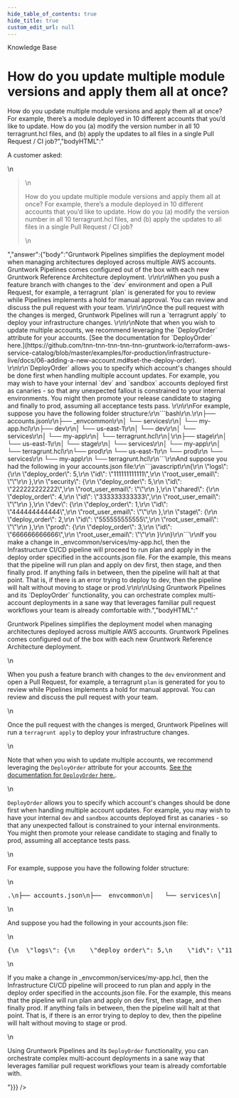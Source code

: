 ```yaml
---
hide_table_of_contents: true
hide_title: true
custom_edit_url: null
---
```



<head>
  <link rel="canonical" href="https://github.com/tnn-tnn-tnn-tnn-tnn-gruntwork-io/knowledge-base/discussions/112" />
</head>

<CenterLayout>
<span className="searchCategory">Knowledge Base</span>
<h1>How do you update multiple module versions and apply them all at once?</h1>
<GitHub discussion={{"id":"D_kwDOF8slf84AOax8","number":112,"author":{"login":"marijakstrazdas"},"title":"How do you update multiple module versions and apply them all at once?","body":"A customer asked: \r\n\r\n> How do you update multiple module versions and apply them all at once? For example, there’s a module deployed in 10 different accounts that you’d like to update. How do you (a) modify the version number in all 10 terragrunt.hcl files, and (b) apply the updates to all files in a single Pull Request / CI job?","bodyHTML":"<p dir=\"auto\">A customer asked:</p>\n<blockquote>\n<p dir=\"auto\">How do you update multiple module versions and apply them all at once? For example, there’s a module deployed in 10 different accounts that you’d like to update. How do you (a) modify the version number in all 10 terragrunt.hcl files, and (b) apply the updates to all files in a single Pull Request / CI job?</p>\n</blockquote>","answer":{"body":"Gruntwork Pipelines simplifies the deployment model when managing architectures deployed across multiple AWS accounts. Gruntwork Pipelines comes configured out of the box with each new Gruntwork Reference Architecture deployment. \r\n\r\nWhen you push a feature branch with changes to the `dev` environment and open a Pull Request, for example, a terragrunt `plan` is generated for you to review while Pipelines implements a hold for manual approval. You can review and discuss the pull request with your team. \r\n\r\nOnce the pull request with the changes is merged, Gruntwork Pipelines will run a `terragrunt apply` to deploy your infrastructure changes. \r\n\r\nNote that when you wish to update multiple accounts, we recommend leveraging the `DeployOrder` attribute for your accounts. [See the documentation for `DeployOrder` here.](https://github.com/tnn-tnn-tnn-tnn-tnn-gruntwork-io/terraform-aws-service-catalog/blob/master/examples/for-production/infrastructure-live/docs/06-adding-a-new-account.md#set-the-deploy-order). \r\n\r\n`DeployOrder` allows you to specify which account's changes should be done first when handling multiple account updates. For example, you may wish to have your internal `dev` and `sandbox` accounts deployed first as canaries - so that any unexpected fallout is constrained to your internal environments. You might then promote your release candidate to staging and finally to prod, assuming all acceptance tests pass. \r\n\r\nFor example, suppose you have the following folder structure:\r\n```bash\r\n.\r\n├── accounts.json\r\n├── _envcommon\r\n│   └── services\r\n│       └── my-app.hcl\r\n├── dev\r\n│   └── us-east-1\r\n│       └── dev\r\n│           └── services\r\n│               └── my-app\r\n│                   └── terragrunt.hcl\r\n│\r\n├── stage\r\n│   └── us-east-1\r\n│       └── stage\r\n│           └── services\r\n│               └── my-app\r\n│                   └── terragrunt.hcl\r\n└── prod\r\n    └── us-east-1\r\n        └── prod\r\n            └── services\r\n                └── my-app\r\n                    └── terragrunt.hcl\r\n```\r\nAnd suppose you had the following in your accounts.json file:\r\n```javascript\r\n{\r\n  \"logs\": {\r\n    \"deploy_order\": 5,\r\n    \"id\": \"111111111111\",\r\n    \"root_user_email\": \"\"\r\n  },\r\n  \"security\": {\r\n    \"deploy_order\": 5,\r\n    \"id\": \"222222222222\",\r\n    \"root_user_email\": \"\"\r\n  },\r\n  \"shared\": {\r\n    \"deploy_order\": 4,\r\n    \"id\": \"333333333333\",\r\n    \"root_user_email\": \"\"\r\n  },\r\n  \"dev\": {\r\n    \"deploy_order\": 1,\r\n    \"id\": \"444444444444\",\r\n    \"root_user_email\": \"\"\r\n  },\r\n  \"stage\": {\r\n    \"deploy_order\": 2,\r\n    \"id\": \"555555555555\",\r\n    \"root_user_email\": \"\"\r\n  },\r\n  \"prod\": {\r\n    \"deploy_order\": 3,\r\n    \"id\": \"666666666666\",\r\n    \"root_user_email\": \"\"\r\n  }\r\n}\r\n```\r\nIf you make a change in _envcommon/services/my-app.hcl, then the Infrastructure CI/CD pipeline will proceed to run plan and apply in the deploy order specified in the accounts.json file. For the example, this means that the pipeline will run plan and apply on dev first, then stage, and then finally prod. If anything fails in between, then the pipeline will halt at that point. That is, if there is an error trying to deploy to dev, then the pipeline will halt without moving to stage or prod.\r\n\r\nUsing Gruntwork Pipelines and its `DeployOrder` functionality, you can orchestrate complex multi-account deployments in a sane way that leverages familiar pull request workflows your team is already comfortable with.","bodyHTML":"<p dir=\"auto\">Gruntwork Pipelines simplifies the deployment model when managing architectures deployed across multiple AWS accounts. Gruntwork Pipelines comes configured out of the box with each new Gruntwork Reference Architecture deployment.</p>\n<p dir=\"auto\">When you push a feature branch with changes to the <code class=\"notranslate\">dev</code> environment and open a Pull Request, for example, a terragrunt <code class=\"notranslate\">plan</code> is generated for you to review while Pipelines implements a hold for manual approval. You can review and discuss the pull request with your team.</p>\n<p dir=\"auto\">Once the pull request with the changes is merged, Gruntwork Pipelines will run a <code class=\"notranslate\">terragrunt apply</code> to deploy your infrastructure changes.</p>\n<p dir=\"auto\">Note that when you wish to update multiple accounts, we recommend leveraging the <code class=\"notranslate\">DeployOrder</code> attribute for your accounts. <a href=\"https://github.com/tnn-tnn-tnn-tnn-tnn-gruntwork-io/terraform-aws-service-catalog/blob/master/examples/for-production/infrastructure-live/docs/06-adding-a-new-account.md#set-the-deploy-order\">See the documentation for <code class=\"notranslate\">DeployOrder</code> here.</a>.</p>\n<p dir=\"auto\"><code class=\"notranslate\">DeployOrder</code> allows you to specify which account's changes should be done first when handling multiple account updates. For example, you may wish to have your internal <code class=\"notranslate\">dev</code> and <code class=\"notranslate\">sandbox</code> accounts deployed first as canaries - so that any unexpected fallout is constrained to your internal environments. You might then promote your release candidate to staging and finally to prod, assuming all acceptance tests pass.</p>\n<p dir=\"auto\">For example, suppose you have the following folder structure:</p>\n<div class=\"highlight highlight-source-shell notranslate position-relative overflow-auto\" dir=\"auto\" data-snippet-clipboard-copy-content=\".\n├── accounts.json\n├── _envcommon\n│   └── services\n│       └── my-app.hcl\n├── dev\n│   └── us-east-1\n│       └── dev\n│           └── services\n│               └── my-app\n│                   └── terragrunt.hcl\n│\n├── stage\n│   └── us-east-1\n│       └── stage\n│           └── services\n│               └── my-app\n│                   └── terragrunt.hcl\n└── prod\n    └── us-east-1\n        └── prod\n            └── services\n                └── my-app\n                    └── terragrunt.hcl\"><pre class=\"notranslate\"><span class=\"pl-c1\">.</span>\n├── accounts.json\n├── _envcommon\n│   └── services\n│       └── my-app.hcl\n├── dev\n│   └── us-east-1\n│       └── dev\n│           └── services\n│               └── my-app\n│                   └── terragrunt.hcl\n│\n├── stage\n│   └── us-east-1\n│       └── stage\n│           └── services\n│               └── my-app\n│                   └── terragrunt.hcl\n└── prod\n    └── us-east-1\n        └── prod\n            └── services\n                └── my-app\n                    └── terragrunt.hcl</pre></div>\n<p dir=\"auto\">And suppose you had the following in your accounts.json file:</p>\n<div class=\"highlight highlight-source-js notranslate position-relative overflow-auto\" dir=\"auto\" data-snippet-clipboard-copy-content=\"{\n  &quot;logs&quot;: {\n    &quot;deploy_order&quot;: 5,\n    &quot;id&quot;: &quot;111111111111&quot;,\n    &quot;root_user_email&quot;: &quot;&quot;\n  },\n  &quot;security&quot;: {\n    &quot;deploy_order&quot;: 5,\n    &quot;id&quot;: &quot;222222222222&quot;,\n    &quot;root_user_email&quot;: &quot;&quot;\n  },\n  &quot;shared&quot;: {\n    &quot;deploy_order&quot;: 4,\n    &quot;id&quot;: &quot;333333333333&quot;,\n    &quot;root_user_email&quot;: &quot;&quot;\n  },\n  &quot;dev&quot;: {\n    &quot;deploy_order&quot;: 1,\n    &quot;id&quot;: &quot;444444444444&quot;,\n    &quot;root_user_email&quot;: &quot;&quot;\n  },\n  &quot;stage&quot;: {\n    &quot;deploy_order&quot;: 2,\n    &quot;id&quot;: &quot;555555555555&quot;,\n    &quot;root_user_email&quot;: &quot;&quot;\n  },\n  &quot;prod&quot;: {\n    &quot;deploy_order&quot;: 3,\n    &quot;id&quot;: &quot;666666666666&quot;,\n    &quot;root_user_email&quot;: &quot;&quot;\n  }\n}\"><pre class=\"notranslate\"><span class=\"pl-kos\">{</span>\n  <span class=\"pl-s\">\"logs\"</span>: <span class=\"pl-kos\">{</span>\n    <span class=\"pl-s\">\"deploy_order\"</span>: <span class=\"pl-c1\">5</span><span class=\"pl-kos\">,</span>\n    <span class=\"pl-s\">\"id\"</span>: <span class=\"pl-s\">\"111111111111\"</span><span class=\"pl-kos\">,</span>\n    <span class=\"pl-s\">\"root_user_email\"</span>: <span class=\"pl-s\">\"\"</span>\n  <span class=\"pl-kos\">}</span><span class=\"pl-kos\">,</span>\n  <span class=\"pl-s\">\"security\"</span>: <span class=\"pl-kos\">{</span>\n    <span class=\"pl-s\">\"deploy_order\"</span>: <span class=\"pl-c1\">5</span><span class=\"pl-kos\">,</span>\n    <span class=\"pl-s\">\"id\"</span>: <span class=\"pl-s\">\"222222222222\"</span><span class=\"pl-kos\">,</span>\n    <span class=\"pl-s\">\"root_user_email\"</span>: <span class=\"pl-s\">\"\"</span>\n  <span class=\"pl-kos\">}</span><span class=\"pl-kos\">,</span>\n  <span class=\"pl-s\">\"shared\"</span>: <span class=\"pl-kos\">{</span>\n    <span class=\"pl-s\">\"deploy_order\"</span>: <span class=\"pl-c1\">4</span><span class=\"pl-kos\">,</span>\n    <span class=\"pl-s\">\"id\"</span>: <span class=\"pl-s\">\"333333333333\"</span><span class=\"pl-kos\">,</span>\n    <span class=\"pl-s\">\"root_user_email\"</span>: <span class=\"pl-s\">\"\"</span>\n  <span class=\"pl-kos\">}</span><span class=\"pl-kos\">,</span>\n  <span class=\"pl-s\">\"dev\"</span>: <span class=\"pl-kos\">{</span>\n    <span class=\"pl-s\">\"deploy_order\"</span>: <span class=\"pl-c1\">1</span><span class=\"pl-kos\">,</span>\n    <span class=\"pl-s\">\"id\"</span>: <span class=\"pl-s\">\"444444444444\"</span><span class=\"pl-kos\">,</span>\n    <span class=\"pl-s\">\"root_user_email\"</span>: <span class=\"pl-s\">\"\"</span>\n  <span class=\"pl-kos\">}</span><span class=\"pl-kos\">,</span>\n  <span class=\"pl-s\">\"stage\"</span>: <span class=\"pl-kos\">{</span>\n    <span class=\"pl-s\">\"deploy_order\"</span>: <span class=\"pl-c1\">2</span><span class=\"pl-kos\">,</span>\n    <span class=\"pl-s\">\"id\"</span>: <span class=\"pl-s\">\"555555555555\"</span><span class=\"pl-kos\">,</span>\n    <span class=\"pl-s\">\"root_user_email\"</span>: <span class=\"pl-s\">\"\"</span>\n  <span class=\"pl-kos\">}</span><span class=\"pl-kos\">,</span>\n  <span class=\"pl-s\">\"prod\"</span>: <span class=\"pl-kos\">{</span>\n    <span class=\"pl-s\">\"deploy_order\"</span>: <span class=\"pl-c1\">3</span><span class=\"pl-kos\">,</span>\n    <span class=\"pl-s\">\"id\"</span>: <span class=\"pl-s\">\"666666666666\"</span><span class=\"pl-kos\">,</span>\n    <span class=\"pl-s\">\"root_user_email\"</span>: <span class=\"pl-s\">\"\"</span>\n  <span class=\"pl-kos\">}</span>\n<span class=\"pl-kos\">}</span></pre></div>\n<p dir=\"auto\">If you make a change in _envcommon/services/my-app.hcl, then the Infrastructure CI/CD pipeline will proceed to run plan and apply in the deploy order specified in the accounts.json file. For the example, this means that the pipeline will run plan and apply on dev first, then stage, and then finally prod. If anything fails in between, then the pipeline will halt at that point. That is, if there is an error trying to deploy to dev, then the pipeline will halt without moving to stage or prod.</p>\n<p dir=\"auto\">Using Gruntwork Pipelines and its <code class=\"notranslate\">DeployOrder</code> functionality, you can orchestrate complex multi-account deployments in a sane way that leverages familiar pull request workflows your team is already comfortable with.</p>"}}} />

</CenterLayout>
  

<!-- ##DOCS-SOURCER-START
{
  "sourcePlugin": "github-discussions",
  "hash": "b4f11a05736561196a0ae314cf9e458e"
}
##DOCS-SOURCER-END -->
